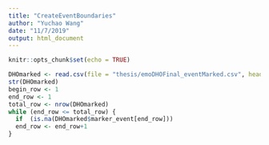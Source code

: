 ```yaml
---
title: "CreateEventBoundaries"
author: "Yuchao Wang"
date: "11/7/2019"
output: html_document
---
```


```r
knitr::opts_chunk$set(echo = TRUE)
```

```r
DHOmarked <- read.csv(file = "thesis/emoDHOFinal_eventMarked.csv", header = T, sep = ",", stringsAsFactors = FALSE)
str(DHOmarked)
begin_row <- 1
end_row <- 1
total_row <- nrow(DHOmarked)
while (end_row <= total_row) {
  if  (is.na(DHOmarked$marker_event[end_row]))
  end_row <- end_row+1
}
```